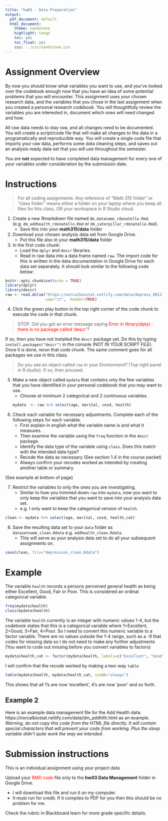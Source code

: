 ```yaml
---
title: "hw03 - Data Preparation"
output:
  pdf_document: default
  html_document:
    theme: sandstone
    highlight: tango
    toc: yes
    toc_float: yes
    css: ../css/sandstone.css
---
```


# Assignment Overview

By now you should know what variables you want to use, and you've looked over the codebook enough now that you have an idea of some potential problems that you will encounter. This assignment uses your chosen research data, and the variables that you chose in the last assignment when you created a personal research codebook. You will thoughtfully review the variables you are interested in, document which ones will need changed and how. 

All raw data needs to stay raw, and all changes need to be documented. You will create a script/code file that will make all changes to the data in a programatically and reproducible way. You will create a single code file that imports your raw data, performs some data cleaning steps, and saves out an analysis ready data set that you will use throughout the semester. 

You are **not** expected to have completed data management for every one of your variables under consideration by the submission date. 

# Instructions 
> For all coding assignments: Any reference of "Math 315 folder" or "class folder" means either a folder on your laptop where you keep all files for this class, OR your workspace in R Studio cloud. 

1. Create a new Rmarkdown file named `dm_dataname_rdonatello.Rmd`. (e.g. `dm_addhealth_rdonatello.Rmd`  or `dm_caterpillar_rdonatello.Rmd`). 
    - Save this into your **math315/data** folder
2. Download your chosen analysis data set from Google Drive. 
    - Put this file also in your **math315/data** folder
3. In the first code chunk: 
    - Load the `dplyr` and `descr` libraries. 
    - Read in raw data into a data frame named `raw`. The import code for this is written in the data documentation in Google Drive for each data set separately. 
It should look similar to the following code below: 

```r
knitr::opts_chunk$set(echo = TRUE)
library(dplyr)
library(descr)
raw <- read.delim("https://norcalbiostat.netlify.com/data/depress_081217.txt", 
                  sep="\t",  header=TRUE)
```

4. Click the green play button in the top right corner of the code chunk to execute the code in that chunk. 

> STOP. Did you get an error message saying <span style="color:red">Error in library(dply) : there is no package called ‘descr’</span>? 

If so, then you have not installed the `descr` package yet. Do this by typing `install.packages("descr")` in the console (NOT IN YOUR SCRIPT FILE). Once it is done, rerun that code chunk. The same comment goes for all packages we use in this class. 

> Do you see an object called `raw` in your *Environment*? (Top right panel in R studio). If so, then proceed. 


5. Make a new object called `mydata` that contains only the few variables that you have identified in your personal codebook that you may want to use. 
    - Choose *at minimum* 2 categorical and 2 continuous variables.  
```r
mydata  <- raw %>% select(age, marital, cesd, health)
```

6. Check each variable for necessary adjustments. Complete each of the following steps for each variable.
    - First explain in english what the variable name is and what it measures. 
    - Then examine the variable using the `freq` function in the `descr` package. 
    - Identify the data type of the variable using `class`. Does this match with the intended data type? 
    - Recode the data as necessary (See section 1.4 in the course packet)
    - Always confirm your recodes worked as intended by creating another table or summary. 

(See example at bottom of page)

7. Restrict the variables to only the ones you are investigating. 
    - Similar to how you trimmed down `raw` into `mydata`, now you want to only keep the variables that you want to save into your analysis data set. 
    - e.g. I only want to keep the categorical version of `health`. 

```r
clean <- mydata %>% select(age, marital, cesd, health_cat)
```

8. Save the resulting data set to your `data` folder as `datasetname_clean.Rdata` e.g. `addhealth_clean.Rdata`. 
    - This will serve as your analysis data set to do all your subsequent assignments on. 

```r
save(clean, file="depression_clean.Rdata")
```

# Example

The variable `health` records a persons perceived general health as being either Excellent, Good, Fair or Poor. This is considered an ordinal categorical variable. 

```r
freq(mydata$health)
class(mydata$health)
```

The variable `health` currently is an integer with numeric values 1-4, but the codebook states that this is a categorical variable where 1=Excellent, 2=Good, 3=Fair, 4=Poor. 
So I need to convert this numeric variable to a factor variable. There are no values outside the 1-4 range, such as a -9 that codes for missing data so I do not need to make any further adjustments (You want to code out missing before you convert variables to factors)

```r
mydata$health_cat <- factor(mydata$health, labels=c("Excellent", "Good", "Fair", "Poor"))
```

I will confirm that the recode worked by making a two-way `table`
```r
table(mydata$health, mydata$health_cat, useNA="always")
```
This shows that all 1's are now 'excellent', 4's are now 'poor' and so forth. 


## Example 2

Here is an example data management file for the Add Health data: https://norcalbiostat.netlify.com/data/dm_addhlth.html as an example. _Warning, do not copy this code from the HTML file directly. It will contain special characters that will prevent your code from working. Plus the sleep variable didn't quite work the way we intended._ 


# Submission instructions

This is an individual assignment using your project data

Upload your <span style="color:red">RMD code</span> file only to the **hw03 Data Management** folder in Google Drive. 
  
* I will download this file and run it on my computer.
* It must run for credit. If it compiles to PDF for you then this should be no problem for me. 



Check the rubric in Blackboard learn for more grade specific details. 


